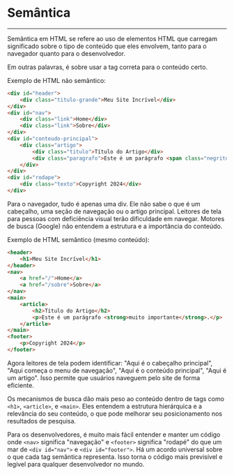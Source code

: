 
Semântica
=============================
_________

Semântica em HTML se refere ao uso de elementos HTML que carregam significado sobre o tipo de conteúdo que eles envolvem, tanto para o navegador quanto para o desenvolvedor.

Em outras palavras, é sobre usar a tag correta para o conteúdo certo.

Exemplo de HTML não semântico:

```html
<div id="header">
    <div class="titulo-grande">Meu Site Incrível</div>
</div>
<div id="nav">
    <div class="link">Home</div>
    <div class="link">Sobre</div>
</div>
<div id="conteudo-principal">
    <div class="artigo">
        <div class="titulo">Título do Artigo</div>
        <div class="paragrafo">Este é um parágrafo <span class="negrito">muito importante</span>.</div>
    </div>
</div>
<div id="rodape">
    <div class="texto">Copyright 2024</div>
</div>
```

Para o navegador, tudo é apenas uma div. Ele não sabe o que é um cabeçalho, uma seção de navegação ou o artigo principal. Leitores de tela para pessoas com deficiência visual terão dificuldade em navegar. Motores de busca (Google) não entendem a estrutura e a importância do conteúdo.

Exemplo de HTML semântico (mesmo conteúdo):

```html
<header>
    <h1>Meu Site Incrível</h1>
</header>
<nav>
    <a href="/">Home</a>
    <a href="/sobre">Sobre</a>
</nav>
<main>
    <article>
        <h2>Título do Artigo</h2>
        <p>Este é um parágrafo <strong>muito importante</strong>.</p>
    </article>
</main>
<footer>
    <p>Copyright 2024</p>
</footer>
```

Agora leitores de tela podem identificar: "Aqui é o cabeçalho principal", "Aqui começa o menu de navegação", "Aqui é o conteúdo principal", "Aqui é um artigo". Isso permite que usuários naveguem pelo site de forma eficiente.

Os mecanismos de busca dão mais peso ao conteúdo dentro de tags como `<h1>`, `<article>`, e `<main>`. Eles entendem a estrutura hierárquica e a relevância do seu conteúdo, o que pode melhorar seu posicionamento nos resultados de pesquisa.

Para os desenvolvedores, é muito mais fácil entender e manter um código onde `<nav>` significa "navegação" e `<footer>` significa "rodapé" do que um mar de `<div id="nav">` e `<div id="footer">`. Há um acordo universal sobre o que cada tag semântica representa. Isso torna o código mais previsível e legível para qualquer desenvolvedor no mundo.

<Footer next={{title: 'sidebar.items.aria', href: 'aria'}}/>
